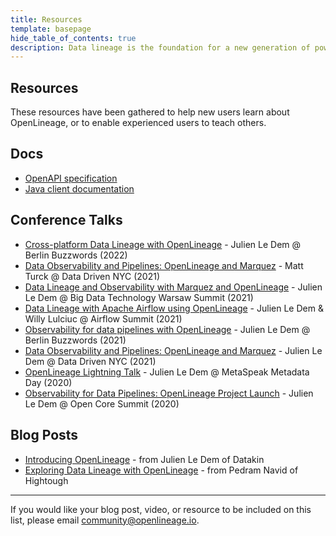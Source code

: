 ```yaml
---
title: Resources
template: basepage
hide_table_of_contents: true
description: Data lineage is the foundation for a new generation of powerful, context-aware data tools and best practices. OpenLineage enables consistent collection of lineage metadata, creating a deeper understanding of how data is produced and used.
---
```

<div id="post-content" className="boxed">
<div className="title px-4 py-12 text-center lg:py-14 lg:px-0">
    <h2 className="text-5xl text-color-1">
        Resources
    </h2>
</div>

These resources have been gathered to help new users learn about OpenLineage, or to enable experienced users to teach others.

## Docs

* [OpenAPI specification](/apidocs/openapi)
* [Java client documentation](/apidocs/javadoc)

## Conference Talks

* [Cross-platform Data Lineage with OpenLineage](https://www.youtube.com/watch?v=pLBVGIPuwEo) - Julien Le Dem @ Berlin Buzzwords (2022)
* [Data Observability and Pipelines: OpenLineage and Marquez](https://mattturck.com/datakin/) - Matt Turck @ Data Driven NYC (2021)
* [Data Lineage and Observability with Marquez and OpenLineage](https://bigdatatechwarsaw.eu/edition-2021/) - Julien Le Dem @ Big Data Technology Warsaw Summit (2021)
* [Data Lineage with Apache Airflow using OpenLineage](https://airflowsummit.org/sessions/2021/data-lineage-with-apache-airflow-using-openlineage/) - Julien Le Dem & Willy Lulciuc @ Airflow Summit (2021)
* [Observability for data pipelines with OpenLineage](https://2021.berlinbuzzwords.de/session/observability-data-pipelines-openlineage) - Julien Le Dem @ Berlin Buzzwords (2021)
* [Data Observability and Pipelines: OpenLineage and Marquez](https://www.youtube.com/watch?v=MoW-YGjHLgI) - Julien Le Dem @ Data Driven NYC (2021)
* [OpenLineage Lightning Talk](https://www.youtube.com/watch?v=anlV5Er_BpM) - Julien Le Dem @ MetaSpeak Metadata Day (2020)
* [Observability for Data Pipelines: OpenLineage Project Launch](https://www.coss.community/coss/ocs-2020-breakout-julien-le-dem-3eh4) - Julien Le Dem @ Open Core Summit (2020)

## Blog Posts

* [Introducing OpenLineage](https://datakin.com/introducing-openlineage/) - from Julien Le Dem of Datakin
* [Exploring Data Lineage with OpenLineage](https://hightouch.io/blog/exploring-data-lineage-with-open-lineage/) - from Pedram Navid of Hightough

---

If you would like your blog post, video, or resource to be included on this list, please email [community@openlineage.io](mailto:community@openlineage.io).

<br></br><br></br>
</div>




<Footer />